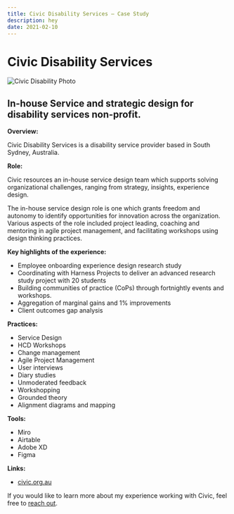 ```yaml
---
title: Civic Disability Services — Case Study
description: hey
date: 2021-02-10
---
```

# Civic Disability Services

![Civic Disability Photo](/images/Civic-Icon-p-500.png)

## In-house Service and strategic design for disability services non-profit.

**Overview:**

Civic Disability Services is a disability service provider based in South Sydney, Australia.

**Role:**

Civic resources an in-house service design team which supports solving organizational challenges, ranging from strategy, insights, experience design.

The in-house service design role is one which grants freedom and autonomy to identify opportunities for innovation across the organization. Various aspects of the role included project leading, coaching and mentoring in agile project management, and facilitating workshops using design thinking practices.

**Key highlights of the experience:**

-  Employee onboarding experience design research study
-  Coordinating with Harness Projects to deliver an advanced research study project with 20 students
-  Building communities of practice (CoPs) through fortnightly events and workshops.
-  Aggregation of marginal gains and 1% improvements
-  Client outcomes gap analysis

**Practices:**

-  Service Design
-  HCD Workshops
-  Change management
-  Agile Project Management
-  User interviews
-  Diary studies
-  Unmoderated feedback
-  Workshopping
-  Grounded theory
-  Alignment diagrams and mapping

**Tools:**

-  Miro
-  Airtable
-  Adobe XD
-  Figma

**Links:**

-  [civic.org.au](http://civic.org.au)

If you would like to learn more about my experience working with Civic, feel free to [reach out](mailto:connor@connorforsyth.co).